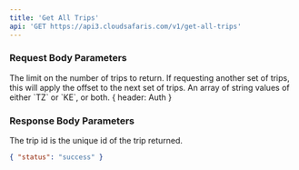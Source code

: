 ```yaml
---
title: 'Get All Trips'
api: 'GET https://api3.cloudsafaris.com/v1/get-all-trips'
---
```


### Request Body Parameters

<ParamField body="limit" type="number" default={200}>
  The limit on the number of trips to return.
</ParamField>

<ParamField body="offset" type="number" default={0}>
    If requesting another set of trips, this will apply the offset to the next set of trips.
</ParamField>

<ParamField body="country" type="string[]" default="none">
    An array of string values of either `TZ` or `KE`, or both.
</ParamField>

<RequestExample>
  {
    header: Auth
  }
</RequestExample>


### Response Body Parameters
<ResponseField name="id" type="number">
  The trip id is the unique id of the trip returned.
</ResponseField>

<ResponseExample>

```json Response
{ "status": "success" }
```
</ResponseExample>



